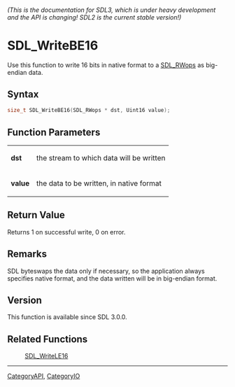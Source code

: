 ====== (This is the documentation for SDL3, which is under heavy development and the API is changing! SDL2 is the current stable version!) ======
= SDL_WriteBE16 =

Use this function to write 16 bits in native format to a [[SDL_RWops]] as big-endian data.

== Syntax ==

<syntaxhighlight lang='c'>
size_t SDL_WriteBE16(SDL_RWops * dst, Uint16 value);
</syntaxhighlight>

== Function Parameters ==

{|
|'''dst'''
|the stream to which data will be written
|-
|'''value'''
|the data to be written, in native format
|}

== Return Value ==

Returns 1 on successful write, 0 on error.

== Remarks ==

SDL byteswaps the data only if necessary, so the application always
specifies native format, and the data written will be in big-endian format.

== Version ==

This function is available since SDL 3.0.0.

== Related Functions ==

:[[SDL_WriteLE16]]

----
[[CategoryAPI]], [[CategoryIO]]


